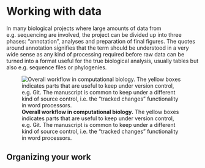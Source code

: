 # Working with data {#working-with-data}

In many biological projects where large amounts of data from e.g. sequencing are involved, the
project can be divided up into three phases: "annotation", analyses and preparation of final
figures. The quotes around annotation signifies that the term should be understood in a very wide
sense as any kind of processing required before raw data can be turned into a format useful for
the true biological analysis, usually tables but also e.g. sequence files or phylogenies.

![**Overall workflow in computational biology.** The yellow boxes indicates parts that are useful to keep under version control, e.g. Git. The manuscript is common to keep under a different kind of source control, i.e. the "tracked changes" functionality in word processors.](img/computational_workflow.png)

## Organizing your work {#organizing-work}
